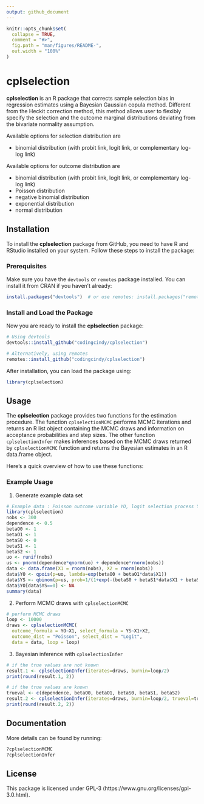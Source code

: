 ```yaml
---
output: github_document
---
```


<!-- README.md is generated from README.Rmd. Please edit that file -->

```r
knitr::opts_chunk$set(
  collapse = TRUE,
  comment = "#>",
  fig.path = "man/figures/README-",
  out.width = "100%"
)
```

# cplselection

<!-- badges: start -->
<!-- badges: end -->

**cplselection** is an R package that corrects sample selection bias in regression estimates using a Bayesian Gaussian copula method. Different from the Heckit correction method, this method allows user to flexibly specify the selection and the outcome marginal distributions deviating from the bivariate normality assumption. 

Available options for selection distribution are 

- binomial distribution (with probit link, logit link, or complementary log-log link)

Available options for outcome distribution are

- binomial distribution (with probit link, logit link, or complementary log-log link)
- Poisson distribution
- negative binomial distribution
- exponential distribution 
- normal distribution


## Installation

To install the **cplselection** package from GitHub, you need to have R and RStudio installed on your system. Follow these steps to install the package:

### Prerequisites

Make sure you have the `devtools` or `remotes` package installed. You can install it from CRAN if you haven't already:

```r
install.packages("devtools")  # or use remotes: install.packages("remotes")
``` 

### Install and Load the Package

Now you are ready to install the **cplselection** package:

``` r
# Using devtools
devtools::install_github("codingcindy/cplselection")

# Alternatively, using remotes
remotes::install_github("codingcindy/cplselection")
```

After installation, you can load the package using:

```r
library(cplselection)
```

## Usage

The **cplselection** package provides two functions for the estimation procedure. The function `cplselectionMCMC` performs MCMC iterations and returns an R list object containing the MCMC draws and information on acceptance probabilities and step sizes. The other function `cplselectionInfer` makes inferences based on the MCMC draws returned by `cplselectionMCMC` function and returns the Bayesian estimates in an R data.frame object.

Here’s a quick overview of how to use these functions: 

### Example Usage

1. Generate example data set
  ```r
  # Example data : Poisson outcome variable YO, logit selection process YS
  library(cplselection)
  nobs <- 300
  dependence <- 0.5
  betaO0 <- 1
  betaO1 <- 1
  betaS0 <- 0
  betaS1 <- 1
  betaS2 <- 1
  uo <- runif(nobs)
  us <- pnorm(dependence*qnorm(uo) + dependence*rnorm(nobs))
  data <- data.frame(X1 = rnorm(nobs), X2 = rnorm(nobs))
  data$YO <- qpois(p=uo, lambda=exp(betaO0 + betaO1*data$X1))
  data$YS <- qbinom(p=us, prob=1/(1+exp(-(betaS0 + betaS1*data$X1 + betaS2*data$X2))), size=1)
  data$YO[data$YS==0] <- NA
  summary(data)
  ```
2. Perform MCMC draws with `cplselectionMCMC`
  ```r
  # perform MCMC draws
  loop <- 10000
  draws <- cplselectionMCMC(
    outcome_formula = YO~X1, select_formula = YS~X1+X2,
    outcome_dist = "Poisson", select_dist = "Logit", 
    data = data, loop = loop)
  ```
3. Bayesian inference with `cplselectionInfer`
  ```r
  # if the true values are not known
  result.1 <- cplselectionInfer(iterates=draws, burnin=loop/2)
  print(round(result.1, 2))
  
  # if the true values are known
  trueval <- c(dependence, betaO0, betaO1, betaS0, betaS1, betaS2)
  result.2 <- cplselectionInfer(iterates=draws, burnin=loop/2, trueval=trueval)
  print(round(result.2, 2))
  ```

## Documentation

More details can be found by running: 

  ```r
  ?cplselectionMCMC
  ?cplselectionInfer
  ```

## License

This package is licensed under GPL-3 (https://www.gnu.org/licenses/gpl-3.0.html).
